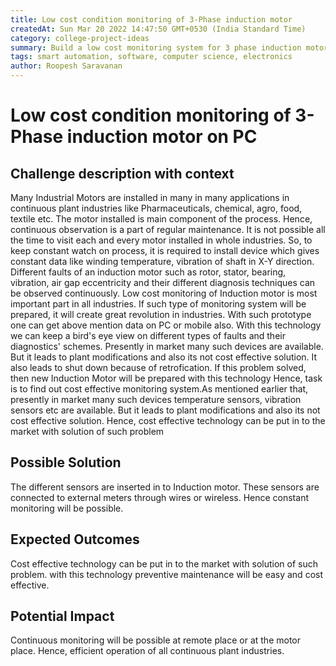 ```yaml
---
title: Low cost condition monitoring of 3-Phase induction motor
createdAt: Sun Mar 20 2022 14:47:50 GMT+0530 (India Standard Time)
category: college-project-ideas
summary: Build a low cost monitoring system for 3 phase induction motors
tags: smart automation, software, computer science, electronics
author: Roopesh Saravanan
---
```


# Low cost condition monitoring of 3-Phase induction motor on PC

## Challenge description with context

Many Industrial Motors are installed in many in many applications in continuous plant industries like Pharmaceuticals, chemical, agro, food, textile etc. The motor installed is main component of the process. Hence, continuous observation is a part of regular maintenance. It is not possible all the time to visit each and every motor installed in whole industries. So, to keep constant watch on process, it is required to install device which gives constant data like winding temperature, vibration of shaft in X-Y direction. Different faults of an induction motor such as rotor, stator, bearing, vibration, air gap eccentricity and their different diagnosis techniques can be observed continuously. Low cost monitoring of Induction motor is most important part in all industries. If such type of monitoring system will be prepared, it will create great revolution in industries. With such prototype one can get above mention data on PC or mobile also. With this technology we can keep a bird's eye view on different types of faults and their diagnostics' schemes. Presently in market many such devices are available. But it leads to plant modifications and also its not cost effective solution. It also leads to shut down because of retrofication. If this problem solved, then new Induction Motor will be prepared with this technology Hence, task is to find out cost effective monitoring system.As mentioned earlier that, presently in market many such devices temperature sensors, vibration sensors etc are available. But it leads to plant modifications and also its not cost effective solution. Hence, cost effective technology can be put in to the market with solution of such problem

## Possible Solution

The different sensors are inserted in to Induction motor. These sensors are connected to external meters through wires or wireless. Hence constant monitoring will be possible.

## Expected Outcomes

Cost effective technology can be put in to the market with solution of such problem. with this technology preventive maintenance will be easy and cost effective.

## Potential Impact

Continuous monitoring will be possible at remote place or at the motor place. Hence, efficient operation of all continuous plant industries.
